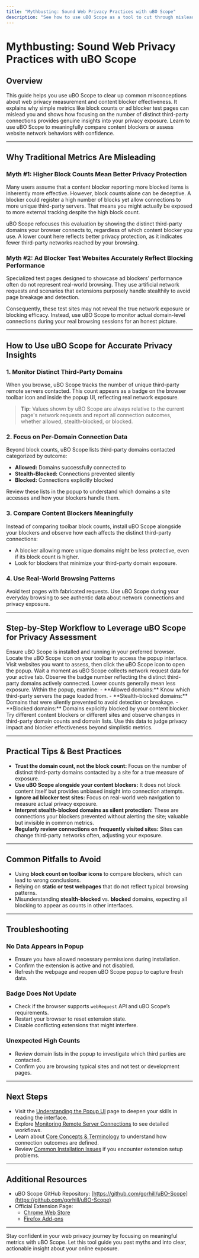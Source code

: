 ```yaml
---
title: "Mythbusting: Sound Web Privacy Practices with uBO Scope"
description: "See how to use uBO Scope as a tool to cut through misleading metrics and benchmarks. Learn why higher block counts can be deceptive, and how to use per-domain connection data to meaningfully compare content blockers or gauge site exposure."
---
```


# Mythbusting: Sound Web Privacy Practices with uBO Scope

## Overview

This guide helps you use uBO Scope to clear up common misconceptions about web privacy measurement and content blocker effectiveness. It explains why simple metrics like block counts or ad blocker test pages can mislead you and shows how focusing on the number of distinct third-party connections provides genuine insights into your privacy exposure. Learn to use uBO Scope to meaningfully compare content blockers or assess website network behaviors with confidence.

---

## Why Traditional Metrics Are Misleading

### Myth #1: Higher Block Counts Mean Better Privacy Protection

Many users assume that a content blocker reporting more blocked items is inherently more effective. However, block counts alone can be deceptive. A blocker could register a high number of blocks yet allow connections to more unique third-party servers. That means you might actually be exposed to more external tracking despite the high block count.

uBO Scope refocuses this evaluation by showing the distinct third-party domains your browser connects to, regardless of which content blocker you use. A lower count here reflects better privacy protection, as it indicates fewer third-party networks reached by your browsing.

### Myth #2: Ad Blocker Test Websites Accurately Reflect Blocking Performance

Specialized test pages designed to showcase ad blockers’ performance often do not represent real-world browsing. They use artificial network requests and scenarios that extensions purposely handle stealthily to avoid page breakage and detection.

Consequently, these test sites may not reveal the true network exposure or blocking efficacy. Instead, use uBO Scope to monitor actual domain-level connections during your real browsing sessions for an honest picture.

---

## How to Use uBO Scope for Accurate Privacy Insights

### 1. Monitor Distinct Third-Party Domains

When you browse, uBO Scope tracks the number of unique third-party remote servers contacted. This count appears as a badge on the browser toolbar icon and inside the popup UI, reflecting real network exposure.

> **Tip:** Values shown by uBO Scope are always relative to the current page's network requests and report all connection outcomes, whether allowed, stealth-blocked, or blocked.

### 2. Focus on Per-Domain Connection Data

Beyond block counts, uBO Scope lists third-party domains contacted categorized by outcome:

- **Allowed:** Domains successfully connected to
- **Stealth-Blocked:** Connections prevented silently
- **Blocked:** Connections explicitly blocked

Review these lists in the popup to understand which domains a site accesses and how your blockers handle them.

### 3. Compare Content Blockers Meaningfully

Instead of comparing toolbar block counts, install uBO Scope alongside your blockers and observe how each affects the distinct third-party connections:

- A blocker allowing more unique domains might be less protective, even if its block count is higher.
- Look for blockers that minimize your third-party domain exposure.

### 4. Use Real-World Browsing Patterns

Avoid test pages with fabricated requests. Use uBO Scope during your everyday browsing to see authentic data about network connections and privacy exposure.

---

## Step-by-Step Workflow to Leverage uBO Scope for Privacy Assessment

<Steps>
<Step title="Install and Launch uBO Scope">
Ensure uBO Scope is installed and running in your preferred browser. Locate the uBO Scope icon on your toolbar to access the popup interface.
</Step>
<Step title="Browse Normally and Open the Popup">
Visit websites you want to assess, then click the uBO Scope icon to open the popup. Wait a moment as uBO Scope collects network request data for your active tab.
</Step>
<Step title="Interpret the Badge and Domain Counts">
Observe the badge number reflecting the distinct third-party domains actively connected. Lower counts generally mean less exposure.
</Step>
<Step title="Explore Detailed Domain Categories">
Within the popup, examine:
- **Allowed domains:** Know which third-party servers the page loaded from.
- **Stealth-blocked domains:** Domains that were silently prevented to avoid detection or breakage.
- **Blocked domains:** Domains explicitly blocked by your content blocker.
</Step>
<Step title="Compare Blockers or Sites">
Try different content blockers or different sites and observe changes in third-party domain counts and domain lists. Use this data to judge privacy impact and blocker effectiveness beyond simplistic metrics.
</Step>
</Steps>

---

## Practical Tips & Best Practices

- **Trust the domain count, not the block count:** Focus on the number of distinct third-party domains contacted by a site for a true measure of exposure.
- **Use uBO Scope alongside your content blockers:** It does not block content itself but provides unbiased insight into connection attempts.
- **Ignore ad blocker test sites:** Focus on real-world web navigation to measure actual privacy exposure.
- **Interpret stealth-blocked domains as silent protection:** These are connections your blockers prevented without alerting the site; valuable but invisible in common metrics.
- **Regularly review connections on frequently visited sites:** Sites can change third-party networks often, adjusting your exposure.

---

## Common Pitfalls to Avoid

- Using **block count on toolbar icons** to compare blockers, which can lead to wrong conclusions.
- Relying on **static or test webpages** that do not reflect typical browsing patterns.
- Misunderstanding **stealth-blocked** vs. **blocked** domains, expecting all blocking to appear as counts in other interfaces.

---

## Troubleshooting

### No Data Appears in Popup

- Ensure you have allowed necessary permissions during installation.
- Confirm the extension is active and not disabled.
- Refresh the webpage and reopen uBO Scope popup to capture fresh data.

### Badge Does Not Update

- Check if the browser supports `webRequest` API and uBO Scope’s requirements.
- Restart your browser to reset extension state.
- Disable conflicting extensions that might interfere.

### Unexpected High Counts

- Review domain lists in the popup to investigate which third parties are contacted.
- Confirm you are browsing typical sites and not test or development pages.

---

## Next Steps

- Visit the [Understanding the Popup UI](/guides/getting-started-essentials/interpreting-popup-ui) page to deepen your skills in reading the interface.
- Explore [Monitoring Remote Server Connections](/guides/getting-started-essentials/monitoring-remote-connections) to see detailed workflows.
- Learn about [Core Concepts & Terminology](/overview/architecture-and-core-concepts/core-concepts-terminology) to understand how connection outcomes are defined.
- Review [Common Installation Issues](/getting-started/troubleshooting-setup/common-problems-installation) if you encounter extension setup problems.

---

## Additional Resources

- uBO Scope GitHub Repository: [https://github.com/gorhill/uBO-Scope](https://github.com/gorhill/uBO-Scope)
- Official Extension Page:
  - [Chrome Web Store](https://chromewebstore.google.com/detail/ubo-scope/bbdpgcaljkaaigfcomhidmneffjjjfgp)
  - [Firefox Add-ons](https://addons.mozilla.org/firefox/addon/ubo-scope/)

---

Stay confident in your web privacy journey by focusing on meaningful metrics with uBO Scope. Let this tool guide you past myths and into clear, actionable insight about your online exposure.
